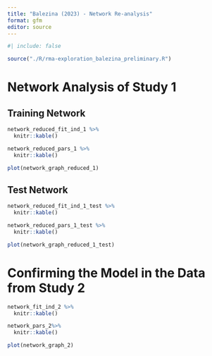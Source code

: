 ```yaml
---
title: "Balezina (2023) - Network Re-analysis"
format: gfm
editor: source
---
```


```r
#| include: false

source("./R/rma-exploration_balezina_preliminary.R")

```

# Network Analysis of Study 1

## Training Network

```r
network_reduced_fit_ind_1 %>% 
  knitr::kable()
```

```r
network_reduced_pars_1 %>% 
  knitr::kable()
```

```r
plot(network_graph_reduced_1)
```

## Test Network

```r
network_reduced_fit_ind_1_test %>% 
  knitr::kable()
```

```r
network_reduced_pars_1_test %>% 
  knitr::kable()
```

```r
plot(network_graph_reduced_1_test)
```

# Confirming the Model in the Data from Study 2

```r
network_fit_ind_2 %>% 
  knitr::kable()
```

```r
network_pars_2%>% 
  knitr::kable()
```

```r
plot(network_graph_2)
```

